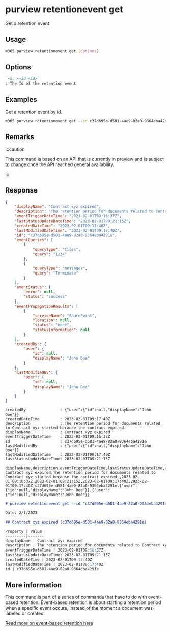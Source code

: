 
# purview retentionevent get

Get a retention event

## Usage

```sh
m365 purview retentionevent get [options]
```

## Options

```md definition-list
`-i, --id <id>`
: The Id of the retention event.
```

<Global />

## Examples

Get a retention event by id.

```sh
m365 purview retentionevent get --id c37d695e-d581-4ae9-82a0-9364eba4291e
```

## Remarks

:::caution

This command is based on an API that is currently in preview and is subject to change once the API reached general availability.

:::

## Response

<Tabs>
  <TabItem value="JSON">

  ```json
  {
      "displayName": "Contract xyz expired",
      "description": "The retention period for documents related to Contract xyz started because the contract expired.",
      "eventTriggerDateTime": "2023-02-01T09:16:37Z",
      "lastStatusUpdateDateTime": "2023-02-01T09:21:15Z",
      "createdDateTime": "2023-02-01T09:17:40Z",
      "lastModifiedDateTime": "2023-02-01T09:17:40Z",
      "id": "c37d695e-d581-4ae9-82a0-9364eba4291e",
      "eventQueries": [
          {
              "queryType": "files",
              "query": "1234"
          },
          {
              "queryType": "messages",
              "query": "Terminate"
          }
      ],
      "eventStatus": {
          "error": null,
          "status": "success"
      },
      "eventPropagationResults": [
          {
              "serviceName": "SharePoint",
              "location": null,
              "status": "none",
              "statusInformation": null
          }
      ],
      "createdBy": {
          "user": {
              "id": null,
              "displayName": "John Doe"
          }
      },
      "lastModifiedBy": {
          "user": {
              "id": null,
              "displayName": "John Doe"
          }
      }
  }
  ```

  </TabItem>
  <TabItem value="Text">

  ```text
  createdBy               : {"user":{"id":null,"displayName":"John Doe"}}
  createdDateTime         : 2023-02-01T09:17:40Z
  description             : The retention period for documents related to Contract xyz started because the contract expired.
  displayName             : Contract xyz expired    
  eventTriggerDateTime    : 2023-02-01T09:16:37Z
  id                      : c37d695e-d581-4ae9-82a0-9364eba4291e
  lastModifiedBy          : {"user":{"id":null,"displayName":"John Doe"}}
  lastModifiedDateTime    : 2023-02-01T09:17:40Z
  lastStatusUpdateDateTime: 2023-02-01T09:21:15Z    
  ```

  </TabItem>
  <TabItem value="CSV">

  ```csv
  displayName,description,eventTriggerDateTime,lastStatusUpdateDateTime,createdDateTime,lastModifiedDateTime,id,createdBy,lastModifiedBy
  Contract xyz expired,The retention period for documents related to Contract xyz started because the contract expired.,2023-02-01T09:16:37Z,2023-02-01T09:21:15Z,2023-02-01T09:17:40Z,2023-02-01T09:17:40Z,c37d695e-d581-4ae9-82a0-9364eba4291e,{"user":{"id":null,"displayName":"John Doe"}},{"user":{"id":null,"displayName":"John Doe"}}
  ```

  </TabItem>
  <TabItem value="Markdown">

  ```md
  # purview retentionevent get --id "c37d695e-d581-4ae9-82a0-9364eba4291e"

  Date: 2/1/2023

  ## Contract xyz expired (c37d695e-d581-4ae9-82a0-9364eba4291e)

  Property | Value
  ---------|-------
  displayName | Contract xyz expired
  description | The retention period for documents related to Contract xyz started because the contract expired.
  eventTriggerDateTime | 2023-02-01T09:16:37Z
  lastStatusUpdateDateTime: 2023-02-01T09:21:15Z
  createdDateTime | 2023-02-01T09:17:40Z
  lastModifiedDateTime | 2023-02-01T09:17:40Z
  id | c37d695e-d581-4ae9-82a0-9364eba4291e
  ```

  </TabItem>
</Tabs>

## More information

This command is part of a series of commands that have to do with event-based retention. Event-based retention is about starting a retention period when a specific event occurs, instead of the moment a document was labeled or created.

[Read more on event-based retention here](https://learn.microsoft.com/microsoft-365/compliance/event-driven-retention?view=o365-worldwide)
